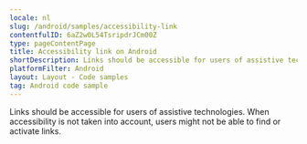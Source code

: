 ```yaml
---
locale: nl
slug: /android/samples/accessibility-link
contentfulID: 6aZ2w0L54TsripdrJCm00Z
type: pageContentPage
title: Accessibility link on Android
shortDescription: Links should be accessible for users of assistive technologies.
platformFilter: Android
layout: Layout - Code samples
tag: Android code sample
---
```


Links should be accessible for users of assistive technologies. When accessibility is not taken into account, users might not be able to find or activate links.

<CodeSample id="accessibility-link" locale="nl" platform="android"/>